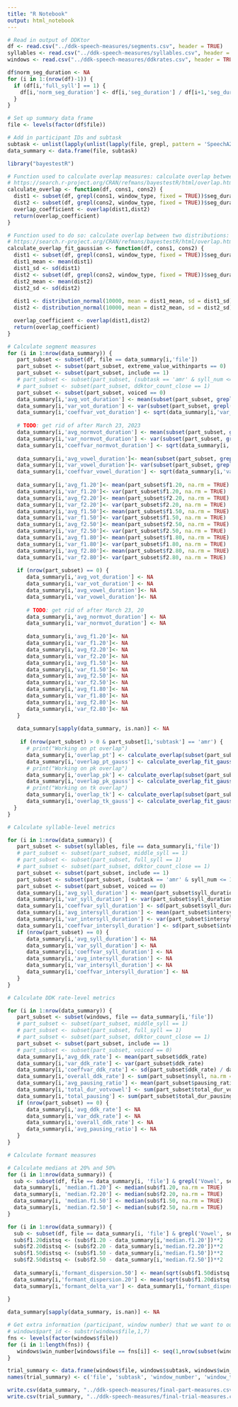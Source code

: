```yaml
---
title: "R Notebook"
output: html_notebook
---
```


```r

# Read in output of DDKtor
df <- read.csv("../ddk-speech-measures/segments.csv", header = TRUE)
syllables <- read.csv("../ddk-speech-measures/syllables.csv", header = TRUE)
windows <- read.csv("../ddk-speech-measures/ddkrates.csv", header = TRUE)

```

```r
df$norm_seg_duration <- NA
for (i in 1:(nrow(df)-1)) {
  if (df[i,'full_syll'] == 1) {
    df[i,'norm_seg_duration'] <- df[i,'seg_duration'] / df[i+1,'seg_duration']
  }
}
```

```r

# Set up summary data frame
file <- levels(factor(df$file))

# Add in participant IDs and subtask
subtask <- unlist(lapply(unlist(lapply(file, grepl, pattern = 'SpeechA2', fixed = TRUE)), ifelse, 'smr', 'amr'))
data_summary <- data.frame(file, subtask)

```

```r

library("bayestestR")

# Function used to calculate overlap measures: calculate overlap between two distributions:
# https://search.r-project.org/CRAN/refmans/bayestestR/html/overlap.html
calculate_overlap <- function(df, cons1, cons2) {
  dist1 <- subset(df, grepl(cons1, window_type, fixed = TRUE))$seg_duration
  dist2 <- subset(df, grepl(cons2, window_type, fixed = TRUE))$seg_duration
  overlap_coefficient <- overlap(dist1,dist2)
  return(overlap_coefficient)
}

# Function used to do so: calculate overlap between two distributions:
# https://search.r-project.org/CRAN/refmans/bayestestR/html/overlap.html
calculate_overlap_fit_gaussian <- function(df, cons1, cons2) {
  dist1 <- subset(df, grepl(cons1, window_type, fixed = TRUE))$seg_duration
  dist1_mean <- mean(dist1)
  dist1_sd <- sd(dist1)
  dist2 <- subset(df, grepl(cons2, window_type, fixed = TRUE))$seg_duration
  dist2_mean <- mean(dist2)
  dist2_sd <- sd(dist2)
  
  dist1 <- distribution_normal(10000, mean = dist1_mean, sd = dist1_sd)
  dist2 <- distribution_normal(10000, mean = dist2_mean, sd = dist2_sd)

  overlap_coefficient <- overlap(dist1,dist2)
  return(overlap_coefficient)
}

```


```r

# Calculate segment measures
for (i in 1:nrow(data_summary)) {
   part_subset <- subset(df, file == data_summary[i,'file'])
   part_subset <- subset(part_subset, extreme_value_withinparts == 0)
   part_subset <- subset(part_subset, include == 1)
   # part_subset <- subset(part_subset, (subtask == 'amr' & syll_num <= 15) | (subtask == 'smr' & syll_num <= 30))
   # part_subset <- subset(part_subset, ddktor_count_close == 1)
   part_subset <- subset(part_subset, voiced == 0)
   data_summary[i,'avg_vot_duration'] <- mean(subset(part_subset, grepl('Vot', seg_type, fixed = TRUE))$seg_duration, na.rm = TRUE)
   data_summary[i,'var_vot_duration'] <- var(subset(part_subset, grepl('Vot', seg_type, fixed = TRUE))$seg_duration, na.rm = TRUE)
   data_summary[i,'coeffvar_vot_duration'] <- sqrt(data_summary[i,'var_vot_duration']) / data_summary[i,'avg_vot_duration']
   
   # TODO: get rid of after March 23, 2023
   data_summary[i,'avg_normvot_duration'] <- mean(subset(part_subset, grepl('Vot', seg_type, fixed = TRUE))$norm_seg_duration, na.rm = TRUE)
   data_summary[i,'var_normvot_duration'] <- var(subset(part_subset, grepl('Vot', seg_type, fixed = TRUE))$norm_seg_duration, na.rm = TRUE)
   data_summary[i,'coeffvar_normvot_duration'] <- sqrt(data_summary[i,'var_vot_duration']) / data_summary[i,'avg_vot_duration']
   
   data_summary[i,'avg_vowel_duration']<- mean(subset(part_subset, grepl('Vowel', seg_type, fixed = TRUE))$seg_duration, na.rm = TRUE)
   data_summary[i,'var_vowel_duration']<- var(subset(part_subset, grepl('Vowel', seg_type, fixed = TRUE))$seg_duration, na.rm = TRUE)
   data_summary[i,'coeffvar_vowel_duration'] <- sqrt(data_summary[i,'var_vowel_duration']) / data_summary[i,'avg_vowel_duration']
   
   data_summary[i,'avg_f1.20']<- mean(part_subset$f1.20, na.rm = TRUE)
   data_summary[i,'var_f1.20']<- var(part_subset$f1.20, na.rm = TRUE)
   data_summary[i,'avg_f2.20']<- mean(part_subset$f2.20, na.rm = TRUE)
   data_summary[i,'var_f2.20']<- var(part_subset$f2.20, na.rm = TRUE)
   data_summary[i,'avg_f1.50']<- mean(part_subset$f1.50, na.rm = TRUE)
   data_summary[i,'var_f1.50']<- var(part_subset$f1.50, na.rm = TRUE)
   data_summary[i,'avg_f2.50']<- mean(part_subset$f2.50, na.rm = TRUE)
   data_summary[i,'var_f2.50']<- var(part_subset$f2.50, na.rm = TRUE)
   data_summary[i,'avg_f1.80']<- mean(part_subset$f1.80, na.rm = TRUE)
   data_summary[i,'var_f1.80']<- var(part_subset$f1.80, na.rm = TRUE)
   data_summary[i,'avg_f2.80']<- mean(part_subset$f2.80, na.rm = TRUE)
   data_summary[i,'var_f2.80']<- var(part_subset$f2.80, na.rm = TRUE)
   
   if (nrow(part_subset) == 0) {
      data_summary[i,'avg_vot_duration'] <- NA
      data_summary[i,'var_vot_duration'] <- NA
      data_summary[i,'avg_vowel_duration']<- NA
      data_summary[i,'var_vowel_duration']<- NA
      
      # TODO: get rid of after March 23, 20
      data_summary[i,'avg_normvot_duration'] <- NA
      data_summary[i,'var_normvot_duration'] <- NA
      
      data_summary[i,'avg_f1.20']<- NA
      data_summary[i,'var_f1.20']<- NA
      data_summary[i,'avg_f2.20']<- NA
      data_summary[i,'var_f2.20']<- NA
      data_summary[i,'avg_f1.50']<- NA
      data_summary[i,'var_f1.50']<- NA
      data_summary[i,'avg_f2.50']<- NA
      data_summary[i,'var_f2.50']<- NA
      data_summary[i,'avg_f1.80']<- NA
      data_summary[i,'var_f1.80']<- NA
      data_summary[i,'avg_f2.80']<- NA
      data_summary[i,'var_f2.80']<- NA
   }
   
   data_summary[sapply(data_summary, is.nan)] <- NA
   
    if (nrow(part_subset) > 0 & part_subset[1,'subtask'] == 'amr') {
      # print("Working on pt overlap")
      data_summary[i,'overlap_pt'] <- calculate_overlap(subset(part_subset, grepl('Vot', seg_type, fixed = TRUE)), 'p', 't')
      data_summary[i,'overlap_pt_gauss'] <- calculate_overlap_fit_gaussian(subset(part_subset, grepl('Vot', seg_type, fixed = TRUE)), 'p', 't')
      # print("Working on pk overlap")
      data_summary[i,'overlap_pk'] <- calculate_overlap(subset(part_subset, grepl('Vot', seg_type, fixed = TRUE)), 'p', 'k')
      data_summary[i,'overlap_pk_gauss'] <- calculate_overlap_fit_gaussian(subset(part_subset, grepl('Vot', seg_type, fixed = TRUE)), 'p', 'k')
      # print("Working on tk overlap")
      data_summary[i,'overlap_tk'] <- calculate_overlap(subset(part_subset, grepl('Vot', seg_type, fixed = TRUE)), 't', 'k')
      data_summary[i,'overlap_tk_gauss'] <- calculate_overlap_fit_gaussian(subset(part_subset, grepl('Vot', seg_type, fixed = TRUE)), 't', 'k')
  }
}

```


```r
# Calculate syllable-level metrics

for (i in 1:nrow(data_summary)) {
   part_subset <- subset(syllables, file == data_summary[i,'file'])
   # part_subset <- subset(part_subset, middle_syll == 1)
   # part_subset <- subset(part_subset, full_syll == 1)
   # part_subset <- subset(part_subset, ddktor_count_close == 1)
   part_subset <- subset(part_subset, include == 1)
   part_subset <- subset(part_subset, (subtask == 'amr' & syll_num <= 15) | (subtask == 'smr' & syll_num <= 30))
   part_subset <- subset(part_subset, voiced == 0)
   data_summary[i,'avg_syll_duration'] <- mean(part_subset$syll_duration)
   data_summary[i,'var_syll_duration'] <- var(part_subset$syll_duration)
   data_summary[i,'coeffvar_syll_duration'] <- sd(part_subset$syll_duration) / mean(part_subset$syll_duration)
   data_summary[i,'avg_intersyll_duration'] <- mean(part_subset$intersyll_duration, na.rm = TRUE)
   data_summary[i,'var_intersyll_duration'] <- var(part_subset$intersyll_duration, na.rm = TRUE)
   data_summary[i,'coeffvar_intersyll_duration'] <- sd(part_subset$intersyll_duration, na.rm = TRUE) / data_summary[i,'avg_intersyll_duration']
   if (nrow(part_subset) == 0) {
      data_summary[i,'avg_syll_duration'] <- NA
      data_summary[i,'var_syll_duration'] <- NA
      data_summary[i,'coeffvar_syll_duration'] <- NA
      data_summary[i,'avg_intersyll_duration'] <- NA
      data_summary[i,'var_intersyll_duration'] <- NA
      data_summary[i,'coeffvar_intersyll_duration'] <- NA
   }
}

```

```r

# Calculate DDK rate-level metrics

for (i in 1:nrow(data_summary)) {
   part_subset <- subset(windows, file == data_summary[i,'file'])
   # part_subset <- subset(part_subset, middle_syll == 1)
   # part_subset <- subset(part_subset, full_syll == 1)
   # part_subset <- subset(part_subset, ddktor_count_close == 1)
   part_subset <- subset(part_subset, include == 1)
   # part_subset <- subset(part_subset, voiced == 0)
   data_summary[i,'avg_ddk_rate'] <- mean(part_subset$ddk_rate)
   data_summary[i,'var_ddk_rate'] <- var(part_subset$ddk_rate)
   data_summary[i,'coeffvar_ddk_rate'] <- sd(part_subset$ddk_rate) / data_summary[i,'avg_ddk_rate']
   data_summary[i,'overall_ddk_rate'] <- sum(part_subset$nsyll, na.rm = TRUE) / sum(part_subset$speech_dur, na.rm = TRUE)
   data_summary[i,'avg_pausing_ratio'] <- mean(part_subset$pausing_ratio)
   data_summary[i,'total_dur_votvowel'] <- sum(part_subset$total_dur_vowelvot)
   data_summary[i,'total_pausing'] <- sum(part_subset$total_dur_pausing)
   if (nrow(part_subset) == 0) {
      data_summary[i,'avg_ddk_rate'] <- NA
      data_summary[i,'var_ddk_rate'] <- NA
      data_summary[i,'overall_ddk_rate'] <- NA
      data_summary[i,'avg_pausing_ratio'] <- NA
   }
}

```

```r
# Calculate formant measures

# Calculate medians at 20% and 50%
for (i in 1:nrow(data_summary)) {
  sub <- subset(df, file == data_summary[i, 'file'] & grepl('Vowel', seg_type, fixed = TRUE))
  data_summary[i, 'median.f1.20'] <- median(sub$f1.20, na.rm = TRUE)
  data_summary[i, 'median.f2.20'] <- median(sub$f2.20, na.rm = TRUE)
  data_summary[i, 'median.f1.50'] <- median(sub$f1.50, na.rm = TRUE)
  data_summary[i, 'median.f2.50'] <- median(sub$f2.50, na.rm = TRUE)
}

for (i in 1:nrow(data_summary)) {
  sub <- subset(df, file == data_summary[i, 'file'] & grepl('Vowel', seg_type, fixed = TRUE))
  sub$f1.20distsq <- (sub$f1.20 - data_summary[i,'median.f1.20'])**2
  sub$f2.20distsq <- (sub$f2.20 - data_summary[i,'median.f2.20'])**2
  sub$f1.50distsq <- (sub$f1.50 - data_summary[i,'median.f1.50'])**2
  sub$f2.50distsq <- (sub$f2.50 - data_summary[i,'median.f2.50'])**2
  
  data_summary[i,'formant_dispersion.50'] <- mean(sqrt(sub$f1.50distsq + sub$f2.50distsq), na.rm = TRUE)
  data_summary[i,'formant_dispersion.20'] <- mean(sqrt(sub$f1.20distsq + sub$f2.20distsq), na.rm = TRUE)
  data_summary[i,'formant_delta_var'] <- data_summary[i,'formant_dispersion.20'] - data_summary[i,'formant_dispersion.50']
  
}

data_summary[sapply(data_summary, is.nan)] <- NA


```


```r

# Get extra information (participant, window number) that we want to output to file
# windows$part_id <- substr(windows$file,1,7)
fns <- levels(factor(windows$file))
for (i in 1:length(fns)) {
   windows$win_number[windows$file == fns[i]] <- seq(1,nrow(subset(windows, file == fns[i])))
}

trial_summary <- data.frame(windows$file, windows$subtask, windows$win_number, windows$win_type, windows$win_start, windows$nsyll, windows$ddk_rate, windows$mean_vot_dur, windows$mean_vowel_dur)
names(trial_summary) <- c('file', 'subtask', 'window_number', 'window_type', 'window_start', 'nsyll', 'ddk_rate', 'mean_vot_duration', 'mean_vowel_duration')

```

```r

write.csv(data_summary, "../ddk-speech-measures/final-part-measures.csv", quote = FALSE, row.names = FALSE)
write.csv(trial_summary, "../ddk-speech-measures/final-trial-measures.csv", quote = FALSE, row.names = FALSE)

```

